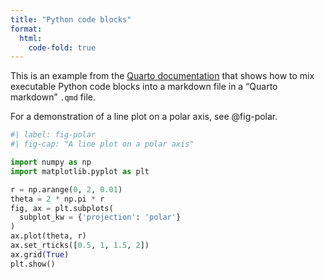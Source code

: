 ---
title: "Python code blocks"
format:
  html:
    code-fold: true
---

This is an example from the [Quarto documentation](https://quarto.org/docs/computations/python.html)
that shows how to mix executable Python code blocks into a markdown file in a "Quarto markdown" `.qmd` file.

For a demonstration of a line plot on a polar axis, see @fig-polar.

```{python}
#| label: fig-polar
#| fig-cap: "A line plot on a polar axis"

import numpy as np
import matplotlib.pyplot as plt

r = np.arange(0, 2, 0.01)
theta = 2 * np.pi * r
fig, ax = plt.subplots(
  subplot_kw = {'projection': 'polar'} 
)
ax.plot(theta, r)
ax.set_rticks([0.5, 1, 1.5, 2])
ax.grid(True)
plt.show()
```